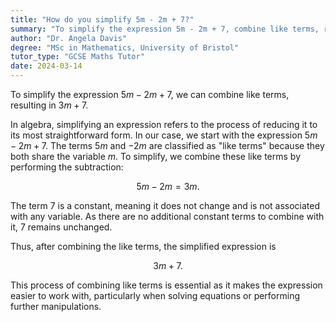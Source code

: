 ```yaml
---
title: "How do you simplify 5m - 2m + 7?"
summary: "To simplify the expression 5m - 2m + 7, combine like terms, resulting in 3m + 7."
author: "Dr. Angela Davis"
degree: "MSc in Mathematics, University of Bristol"
tutor_type: "GCSE Maths Tutor"
date: 2024-03-14
---
```


To simplify the expression $5m - 2m + 7$, we can combine like terms, resulting in $3m + 7$.

In algebra, simplifying an expression refers to the process of reducing it to its most straightforward form. In our case, we start with the expression $5m - 2m + 7$. The terms $5m$ and $-2m$ are classified as "like terms" because they both share the variable $m$. To simplify, we combine these like terms by performing the subtraction: 

$$
5m - 2m = 3m.
$$

The term $7$ is a constant, meaning it does not change and is not associated with any variable. As there are no additional constant terms to combine with it, $7$ remains unchanged.

Thus, after combining the like terms, the simplified expression is 

$$
3m + 7.
$$ 

This process of combining like terms is essential as it makes the expression easier to work with, particularly when solving equations or performing further manipulations.
    